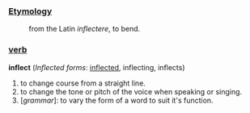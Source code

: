 ===[[Etymology]]===
:from the Latin ''inflectere'', to bend.

===[[verb]]===

'''inflect''' (''Inflected forms'': [[inflected]], inflecting, inflects)
#to change course from a straight line.
#to change the tone or pitch of the voice when speaking or singing.
#[''grammar'']: to vary the form of a word to suit it's function.